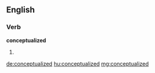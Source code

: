 ==English==

===Verb===
'''conceptualized'''

# {{past of|[[conceptualize]]}}

[[de:conceptualized]]
[[hu:conceptualized]]
[[mg:conceptualized]]